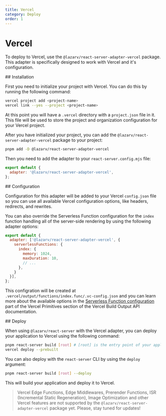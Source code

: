```yaml
---
title: Vercel
category: Deploy
order: 1
---
```



# Vercel

To deploy to Vercel, use the `@lazarv/react-server-adapter-vercel` package. This adapter is specifically designed to work with Vercel and it's configuration.

<Link name="installation">
## Installation
</Link>

First you need to initialize your project with Vercel. You can do this by running the following command:

```sh
vercel project add <project-name>
vercel link --yes --project <project-name>
```

At this point you will have a `.vercel` directory with a `project.json` file in it. This file will be used to store the project and organization configuration for your Vercel project.

After you have initialized your project, you can add the `@lazarv/react-server-adapter-vercel` package to your project:

```sh
pnpm add -D @lazarv/react-server-adapter-vercel
```

Then you need to add the adapter to your `react-server.config.mjs` file:

```mjs
export default {
  adapter: '@lazarv/react-server-adapter-vercel',
};
```

<Link name="configuration">
## Configuration
</Link>

Configuration for this adapter will be added to your Vercel `config.json` file so you can use all available Vercel configuration options, like headers, redirects, and rewrites.

You can also override the Serverless Function configuration for the `index` function handling all of the server-side rendering by using the following adapter options:

```mjs
export default {
  adapter: ['@lazarv/react-server-adapter-vercel', {
    serverlessFunctions: {
      index: {
        memory: 1024,
        maxDuration: 10,
        // ...
      },
    }
  }],
};
```

This configration will be created at `.vercel/output/functions/index.func/.vc-config.json` and you can learn more about the available options in the [Serverless Function configuration](https://vercel.com/docs/build-output-api/v3/primitives#serverless-function-configuration) part of the Vercel Primitives section of the Vercel Build Output API documentation.

<Link name="deploy">
## Deploy
</Link>

When using `@lazarv/react-server` with the Vercel adapter, you can deploy your application to Vercel using the following command:

```sh
pnpm react-server build [root] # [root] is the entry point of your application
vercel deploy --prebuilt
```

You can also deploy with the `react-server` CLI by using the `deploy` argument:

```sh
pnpm react-server build [root] --deploy
```

This will build your application and deploy it to Vercel.

> Vercel Edge Functions, Edge Middlewares, Prerender Functions, ISR (Incremental Static Regeneration), Image Optimization and other Vercel features are not supported by the `@lazarv/react-server-adapter-vercel` package yet. Please, stay tuned for updates!